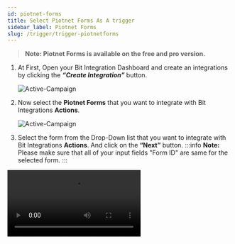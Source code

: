 ```yaml
---
id: piotnet-forms
title: Select Piotnet Forms As A trigger
sidebar_label: Piotnet Forms
slug: /trigger/trigger-piotnetforms
---
```



> **Note: Piotnet Forms is available on the free and pro version.**

1. At First, Open your Bit Integration Dashboard and create an integrations by clicking the **_“Create Integration”_** button.

   <Image src="trigger/piotnet-forms/_create-integrations" alt="Active-Campaign" w="1020" h="350"/>

2. Now select the **Piotnet Forms** that you want to integrate with Bit Integrations **Actions**.

   <Image src="trigger/piotnet-forms/_select-trigger" alt="Active-Campaign" w="1020" h="350"/>

3. Select the form from the Drop-Down list that you want to integrate with Bit Integrations **Actions**. And click on the **“Next”** button.
:::info
   **Note:** Please make sure that all of your input fields "Form ID" are same for the selected form.
:::
<Video src="piotnet-form-require-id" alt="Dropbox" w="1020" h="350" />
   <Image src="trigger/piotnet-forms/_piotnet-form" alt="Active-Campaign" w="1020" h="350"/> 
   
:::info
   After completing these steps, the **Actions** list will appear, and select the action you want to integrate with your selected **Trigger**. Now you have to **authorize** the Action. To know more about authorization, Go to **Actions** from the left side menu and select the Action you want to integrate with your chosen trigger.
:::
